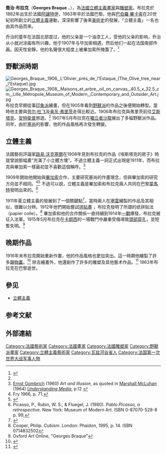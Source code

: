{{Infobox artist
| bgcolour      =
| name          = Georges Braque
| image         = Georges Braque, 1908, photograph published in Gelett Burgess, The Wild Men of Paris, Architectural Record, May 1910.jpg
| imagesize   =
| caption       = Georges Braque, 1908
| birth_name    = 
| birth_date    = {{birth date|df=yes|1882|5|13}}
| birth_place   = [[瓦茲河谷省|瓦茲河谷省]][[阿让特伊|阿让特伊]]
| death_date    = {{death date and age|df=yes|1963|8|31|1882|5|13}}
| death_place   = [[巴黎|巴黎]]
| resting_place = [[諾曼底|諾曼底]]Saint-Marguerite-sur-Mer
| nationality   = 法國
| field         =繪畫、雕塑
| training      =
| movement      = [[野獸派|野獸派]]、[[立體主義|立體主義]]
| works         =
| patrons       = [[費南德·穆羅|費南德·穆羅]]
| awards        =
| influenced by = }}
'''喬治·布拉克'''（'''Georges Braque''' {{IPA-fr|bʁak|lang}}，{{bd|1882年|5月13日|1963年|8月31日|Braque, Georges}}），為[[法國|法國]][[立體主義|立體主義]][[畫家|畫家]]與[[雕塑家|雕塑家]]。布拉克於1882年出生於法國[[阿讓特伊|阿讓特伊]]，1963年卒於法國巴黎。他與[[巴伯羅·畢卡索|巴伯羅·畢卡索]]在20世紀初所創立的[[立體主義|立體主義]]運動，深深影響了後來[[美術史|美術史]]的發展，「立體主義」一名也由其作品而來。

乔治的童年在法国北部度过，他的父亲是一个油漆工人，受他的父亲的影响，乔治从小就对涂画有所兴趣，他于1907年与毕加索相遇，然后他们一起在法国南部作画。因天性安靜，他的名聲很大程度上被畢加索所掩蓋了。<ref name=MoMA>{{Cite web |url=http://www.moma.org/collection/artist.php?artist_id=744 |title=Lewis Kachur, From Grove Art Online, MoMA, 2009 Oxford University Press |accessdate=2016-01-25 |archive-date=2015-07-03 |archive-url=https://web.archive.org/web/20150703115308/http://www.moma.org/collection/artist.php?artist_id=744 |dead-url=no }}</ref>
==野獸派時期==
[[File:Georges_Braque,_1906,_L'Olivier_près_de_l'Estaque_(The_Olive_tree_near_l'Estaque).jpg|thumb]]
[[File:Georges_Braque,_1908,_Maisons_et_arbre,_oil_on_canvas,_40.5_x_32.5_cm,_Lille_Métropole_Museum_of_Modern,_Contemporary_and_Outsider_Art.jpg|thumb]]
布拉克早期從事[[印象派|印象派]]繪畫，但在1905年看到[[野獸派|野獸派]]的作品之後便開始轉型。當時他主要與[[劳尔·杜飞|劳尔·杜飞]]及[[奥东·弗里茨|奥东·弗里茨]]走得比較近。1906年布拉克與弗里茨前往[[艾斯塔克|艾斯塔克]]、[[安特衛普|安特衛普]]旅遊。<ref name=MoMA /> 1907年5月布拉克在[[獨立者沙龍|獨立者沙龍]]展出了多幅野獸派作品。同年，由於[[塞尚|塞尚]]的影響，他的作品風格再次發生轉變。
==立體主義==

法國藝術評論家[[路易·沃克塞爾|路易·沃克塞爾]]在1908年見到布拉克的作品《埃斯塔克的房子》時就曾說那幅畫“充滿了小立體方塊”，不過立體主義一詞正式出現是1911年，而布拉克與畢加索一樣最初並不喜歡這個稱呼。<ref>[[Ernst_Gombrich|Ernst Gombrich]] (1960) ''Art and Illusion'', as quoted in [[Marshall_McLuhan|Marshall McLuhan]] (1964) ''[[Understanding_Media|Understanding Media]]'', p.12 {{cite web |url=http://www9.georgetown.edu/faculty/irvinem/theory/McLuhan-Understanding_Media-I-1-7.html |title=存档副本 |accessdate=2007-09-04 |deadurl=yes |archiveurl=https://web.archive.org/web/20081208070250/http://georgetown.edu/faculty/irvinem/theory/McLuhan-Understanding_Media-I-1-7.html |archivedate=2008-12-08 }}</ref>

1909年開始他開始與[[畢加索|畢加索]]合作，主要研究塞尚的作畫理念，但與畢加索的研究方向並不相同。<ref>Fry 1966, p. 71.</ref><ref>{{cite news | first = Jed | last = Perl | title = Relevance of Irrelevance | url = http://www.tnr.com/article/the-picture/96651/georges-braque-picasso-cubism | work = The New Republic | date = 2011-10-26 | accessdate = 2011-10-28 | archive-date = 2013-01-27 | archive-url = https://web.archive.org/web/20130127025928/http://www.tnr.com/article/the-picture/96651/georges-braque-picasso-cubism | dead-url = no }}</ref> 不過可以說，立體主義是畢加索和布拉克兩人共同在巴黎[[蒙馬特|蒙馬特]]發明出來的。<ref>Picasso, P., Rubin, W. S., & Fluegel, J. (1980). ''Pablo Picasso, a retrospective''. New York: Museum of Modern Art. ISBN 0-87070-528-8 p. 99,</ref>

1911年夏立體主義的發展到了一個關鍵點<ref>{{Cite web |url=http://www.guggenheim.org/new-york/collections/collection-online/show-full/piece/?search=Pablo%20Picasso&page=1&f=People&cr=5 |title=Solomon_R._Guggenheim_Museum |accessdate=2016-01-27 |archive-date=2013-02-10 |archive-url=https://web.archive.org/web/20130210022232/http://www.guggenheim.org/new-york/collections/collection-online/show-full/piece/?search=Pablo%20Picasso&page=1&f=People&cr=5 |dead-url=yes }}</ref>，當時兩人在[[塞雷_(东比利牛斯省)|塞雷]]繪製的作品及其相似，很難以分辨。1912年他們開始嘗試[[拼貼畫|拼貼畫]] ，布拉克發明了所謂的纸拼贴法（papier colle）。<ref>Cooper, Philip. ''Cubism''. London: Phaidon, 1995, p. 14. ISBN 0714832502</ref> 畢加索和他的合作關係一直持續到1914年[[一戰|一戰]]爆發，布拉克被征入法軍。1915年5月布拉克在[[卡朗西|卡朗西]]的一場戰鬥中嚴重受傷導致[[頭部穿孔|頭部穿孔]]，並短暫失明。<ref>Oxford Art Online, "Georges Braque"</ref>

==晚期作品==
1916年末布拉克開始重新作畫，他的作品風格也更加突出。這一時期他繪製了許多[[靜物畫|靜物畫]]。<ref>{{Cite web |url=http://oberlin.edu/amam/documents/16_Braque_BlueGuitar.pdf |title=Allen Memorial Art Museum |accessdate=2016-01-27 |archive-date=2020-01-21 |archive-url=https://web.archive.org/web/20200121183132/http://www2.oberlin.edu/amam/documents/16_Braque_BlueGuitar.pdf |dead-url=no }}</ref> 除去繪畫外，他還創作了許多的雕塑及其他藝术作品。<ref>{{cite news | first = William | last = Grimes | title = Aldo Crommelynck, Master Printer for Prominent Artists, Is Dead at 77 | date = January 29, 2009 | url = http://www.nytimes.com/2009/01/29/arts/design/29crommelynck.html?_r=1 | work = The New York Times | accessdate = 2012-05-27 | archive-date = 2020-11-29 | archive-url = https://web.archive.org/web/20201129134043/https://www.nytimes.com/2009/01/29/arts/design/29crommelynck.html?_r=1 | dead-url = no }}</ref> 1963年布拉克在巴黎逝世。

== 參见 ==

* [[立體主義|立體主義]]

==参考文献==
{{reflist}}
== 外部連結 ==

{{后印象派}}
{{Authority control}}
{{DEFAULTSORT:Braque, Georges}}
[[Category:法國藝術家|Category:法國藝術家]]
[[Category:法國畫家|Category:法國畫家]]
[[Category:法國雕塑家|Category:法國雕塑家]]
[[Category:野獸派畫家|Category:野獸派畫家]]
[[Category:立體主義藝術家|Category:立體主義藝術家]]
[[Category:瓦兹河谷省人|Category:瓦兹河谷省人]]
[[Category:法国第一次世界大战军事人物|Category:法国第一次世界大战军事人物]]